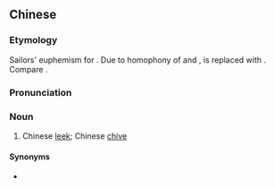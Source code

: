 ==Chinese==
{{zh-forms|alt=筷菜}}

===Etymology===
Sailors' euphemism for {{zh-l|*韭菜}}. Due to homophony of {{zh-l|*韭}} and {{zh-l|*久|long (time)}}, {{lang|zh|韭}} is replaced with {{zh-l|*快|fast; quick}}. Compare {{zh-l|筷子|chopsticks}}.

===Pronunciation===
{{zh-pron
|g='kuai3 cai3
|h=pfs=khuai-chhoi;gd=kuai4 coi4
|cat=n
}}

===Noun===
{{zh-noun}}

# {{lb|zh|Hakka|dated|_|in|_|Gan|euphemistic}} Chinese [[leek]]; Chinese [[chive]] {{gloss|{{taxlink|Allium tuberosum|species|noshow=1}}}}

====Synonyms====
* {{zh-l|韭菜}}

{{zh-cat|Vegetables}}